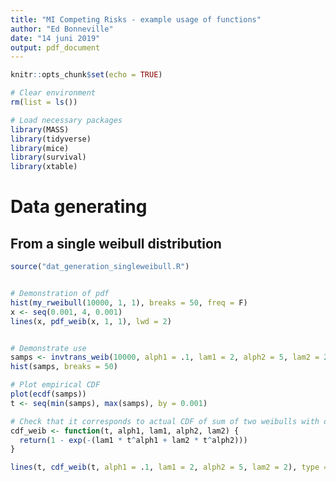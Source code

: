 ```yaml
---
title: "MI Competing Risks - example usage of functions"
author: "Ed Bonneville"
date: "14 juni 2019"
output: pdf_document
---
```


```r
knitr::opts_chunk$set(echo = TRUE)

# Clear environment
rm(list = ls())

# Load necessary packages
library(MASS)
library(tidyverse)
library(mice)
library(survival)
library(xtable)
```

# Data generating 

## From a single weibull distribution


```r
source("dat_generation_singleweibull.R")


# Demonstration of pdf
hist(my_rweibull(10000, 1, 1), breaks = 50, freq = F)
x <- seq(0.001, 4, 0.001)
lines(x, pdf_weib(x, 1, 1), lwd = 2)


# Demonstrate use
samps <- invtrans_weib(10000, alph1 = .1, lam1 = 2, alph2 = 5, lam2 = 2)
hist(samps, breaks = 50)

# Plot empirical CDF
plot(ecdf(samps))
t <- seq(min(samps), max(samps), by = 0.001)

# Check that it corresponds to actual CDF of sum of two weibulls with diff shape
cdf_weib <- function(t, alph1, lam1, alph2, lam2) {
  return(1 - exp(-(lam1 * t^alph1 + lam2 * t^alph2)))
}

lines(t, cdf_weib(t, alph1 = .1, lam1 = 2, alph2 = 5, lam2 = 2), type = "l", lwd = 5)
```

#
